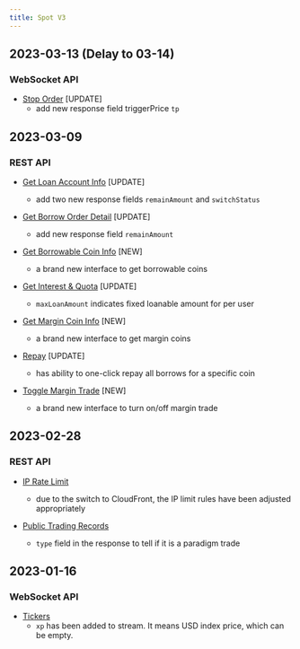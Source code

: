 ```yaml
---
title: Spot V3
---
```

## 2023-03-13 (Delay to 03-14)
### WebSocket API
* [Stop Order](../spot/ws-private/stop-order) [UPDATE]
    * add new response field triggerPrice `tp`

## 2023-03-09
### REST API
* [Get Loan Account Info](../spot/margin/account) [UPDATE]
    * add two new response fields `remainAmount` and `switchStatus`

* [Get Borrow Order Detail](../spot/margin/borrow-history) [UPDATE]
    * add new response field `remainAmount`

* [Get Borrowable Coin Info](../spot/margin/borrowable-coin) [NEW]
    * a brand new interface to get borrowable coins

* [Get Interest & Quota](../spot/margin/interest) [UPDATE]
    * `maxLoanAmount` indicates fixed loanable amount for per user

* [Get Margin Coin Info](../spot/margin/margin-data) [NEW]
    * a brand new interface to get margin coins

* [Repay](../spot/margin/repay) [UPDATE]
    * has ability to one-click repay all borrows for a specific coin

* [Toggle Margin Trade](../spot/margin/toggle) [NEW]
    * a brand new interface to turn on/off margin trade

## 2023-02-28
### REST API
* [IP Rate Limit](../spot/rate-limit#ip-rate-limit)
    * due to the switch to CloudFront, the IP limit rules have been adjusted appropriately

* [Public Trading Records](../spot/public/recent-trade)
    * `type` field in the response to tell if it is a paradigm trade

## 2023-01-16
### WebSocket API
* [Tickers](../spot/ws-public/ticker)
    * `xp` has been added to stream. It means USD index price, which can be empty.